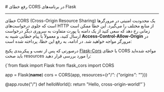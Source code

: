 
<Layout>
# رفع خطای CORS در برنامه‌های Flask
<hr className="mb-2" />
خطای CORS (Cross-Origin Resource Sharing) یک محدودیت امنیتی در مرورگرها است که جلوی درخواست‌های HTTP از منابع مختلف را می‌گیرد. 
این خطا ممکن است زمانی رخ دهد که سعی کنید از یک دامنه یا پورت متفاوت به سروری دیگر درخواست ارسال کنید، و معمولاً با پیام خطایی شبیه به <b>Access-Control-Allow-Origin</b> در مرورگر مواجه خواهید شد. در ادامه، به رفع این خطا، پرداخته شده است:
<div className="h-2" />

درصورتی که پس از نصب و پیکربندی پکیج <a href="https://pypi.org/project/Flask-Cors/" className="blue-link">Flask-Cors</a> با خطای CORS مواجه شده‌اید باید صحت resources را مورد بررسی قرار دهید:

<div className="h-2" />
<div dir='ltr'>
    <Highlight className="python">
      {`from flask import Flask
from flask_cors import CORS

app = Flask(__name__)
cors = CORS(app, resources={r"/*": {"origins": "*"}})

@app.route("/")
def helloWorld():
  return "Hello, cross-origin-world!"`}
    </Highlight>
</div>
<div className="h-2" />

</Layout>